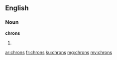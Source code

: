 ==English==

===Noun===
'''chrons'''

# {{plural of|chron}}

[[ar:chrons]]
[[fr:chrons]]
[[ku:chrons]]
[[mg:chrons]]
[[my:chrons]]